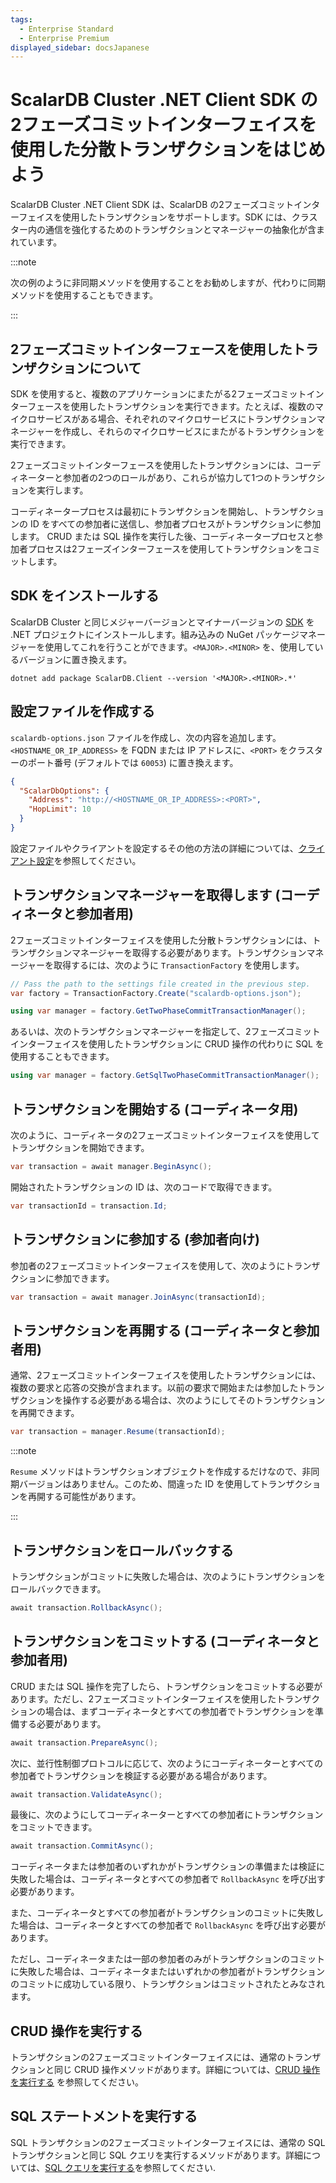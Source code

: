 ```yaml
---
tags:
  - Enterprise Standard
  - Enterprise Premium
displayed_sidebar: docsJapanese
---
```


# ScalarDB Cluster .NET Client SDK の2フェーズコミットインターフェイスを使用した分散トランザクションをはじめよう


<TranslationBanner />

ScalarDB Cluster .NET Client SDK は、ScalarDB の2フェーズコミットインターフェイスを使用したトランザクションをサポートします。SDK には、クラスター内の通信を強化するためのトランザクションとマネージャーの抽象化が含まれています。

:::note

次の例のように非同期メソッドを使用することをお勧めしますが、代わりに同期メソッドを使用することもできます。

:::

## 2フェーズコミットインターフェースを使用したトランザクションについて

SDK を使用すると、複数のアプリケーションにまたがる2フェーズコミットインターフェースを使用したトランザクションを実行できます。たとえば、複数のマイクロサービスがある場合、それぞれのマイクロサービスにトランザクションマネージャーを作成し、それらのマイクロサービスにまたがるトランザクションを実行できます。

2フェーズコミットインターフェースを使用したトランザクションには、コーディネーターと参加者の2つのロールがあり、これらが協力して1つのトランザクションを実行します。

コーディネータープロセスは最初にトランザクションを開始し、トランザクションの ID をすべての参加者に送信し、参加者プロセスがトランザクションに参加します。 CRUD または SQL 操作を実行した後、コーディネータープロセスと参加者プロセスは2フェーズインターフェースを使用してトランザクションをコミットします。

## SDK をインストールする

ScalarDB Cluster と同じメジャーバージョンとマイナーバージョンの [SDK](https://www.nuget.org/packages/ScalarDB.Client) を .NET プロジェクトにインストールします。組み込みの NuGet パッケージマネージャーを使用してこれを行うことができます。`<MAJOR>.<MINOR>` を、使用しているバージョンに置き換えます。

```console
dotnet add package ScalarDB.Client --version '<MAJOR>.<MINOR>.*'
```

## 設定ファイルを作成する

`scalardb-options.json` ファイルを作成し、次の内容を追加します。`<HOSTNAME_OR_IP_ADDRESS>` を FQDN または IP アドレスに、`<PORT>` をクラスターのポート番号 (デフォルトでは `60053`) に置き換えます。

```json
{
  "ScalarDbOptions": {
    "Address": "http://<HOSTNAME_OR_IP_ADDRESS>:<PORT>",
    "HopLimit": 10
  }
}
```

設定ファイルやクライアントを設定するその他の方法の詳細については、[クライアント設定](common-reference.mdx#クライアント設定)を参照してください。

## トランザクションマネージャーを取得します (コーディネータと参加者用)

2フェーズコミットインターフェイスを使用した分散トランザクションには、トランザクションマネージャーを取得する必要があります。トランザクションマネージャーを取得するには、次のように `TransactionFactory` を使用します。

```c#
// Pass the path to the settings file created in the previous step.
var factory = TransactionFactory.Create("scalardb-options.json");

using var manager = factory.GetTwoPhaseCommitTransactionManager();
```

あるいは、次のトランザクションマネージャーを指定して、2フェーズコミットインターフェイスを使用したトランザクションに CRUD 操作の代わりに SQL を使用することもできます。

```c#
using var manager = factory.GetSqlTwoPhaseCommitTransactionManager();
```

## トランザクションを開始する (コーディネータ用)

次のように、コーディネータの2フェーズコミットインターフェイスを使用してトランザクションを開始できます。

```c#
var transaction = await manager.BeginAsync();
```

開始されたトランザクションの ID は、次のコードで取得できます。

```c#
var transactionId = transaction.Id;
```

## トランザクションに参加する (参加者向け)

参加者の2フェーズコミットインターフェイスを使用して、次のようにトランザクションに参加できます。

```c#
var transaction = await manager.JoinAsync(transactionId);
```

## トランザクションを再開する (コーディネータと参加者用)

通常、2フェーズコミットインターフェイスを使用したトランザクションには、複数の要求と応答の交換が含まれます。以前の要求で開始または参加したトランザクションを操作する必要がある場合は、次のようにしてそのトランザクションを再開できます。

```c#
var transaction = manager.Resume(transactionId);
```

:::note

`Resume` メソッドはトランザクションオブジェクトを作成するだけなので、非同期バージョンはありません。このため、間違った ID を使用してトランザクションを再開する可能性があります。

:::

## トランザクションをロールバックする

トランザクションがコミットに失敗した場合は、次のようにトランザクションをロールバックできます。

```c#
await transaction.RollbackAsync();
```

## トランザクションをコミットする (コーディネータと参加者用)

CRUD または SQL 操作を完了したら、トランザクションをコミットする必要があります。ただし、2フェーズコミットインターフェイスを使用したトランザクションの場合は、まずコーディネータとすべての参加者でトランザクションを準備する必要があります。

```c#
await transaction.PrepareAsync();
```

次に、並行性制御プロトコルに応じて、次のようにコーディネーターとすべての参加者でトランザクションを検証する必要がある場合があります。

```c#
await transaction.ValidateAsync();
```

最後に、次のようにしてコーディネーターとすべての参加者にトランザクションをコミットできます。

```c#
await transaction.CommitAsync();
```

コーディネータまたは参加者のいずれかがトランザクションの準備または検証に失敗した場合は、コーディネータとすべての参加者で `RollbackAsync` を呼び出す必要があります。

また、コーディネータとすべての参加者がトランザクションのコミットに失敗した場合は、コーディネータとすべての参加者で `RollbackAsync` を呼び出す必要があります。

ただし、コーディネータまたは一部の参加者のみがトランザクションのコミットに失敗した場合は、コーディネータまたはいずれかの参加者がトランザクションのコミットに成功している限り、トランザクションはコミットされたとみなされます。

## CRUD 操作を実行する

トランザクションの2フェーズコミットインターフェイスには、通常のトランザクションと同じ CRUD 操作メソッドがあります。詳細については、[CRUD 操作を実行する](getting-started-with-distributed-transactions.mdx#crud-操作を実行する) を参照してください。

## SQL ステートメントを実行する

SQL トランザクションの2フェーズコミットインターフェイスには、通常の SQL トランザクションと同じ SQL クエリを実行するメソッドがあります。詳細については、[SQL クエリを実行する](getting-started-with-distributed-sql-transactions.mdx#sql-クエリを実行する)を参照してください.
